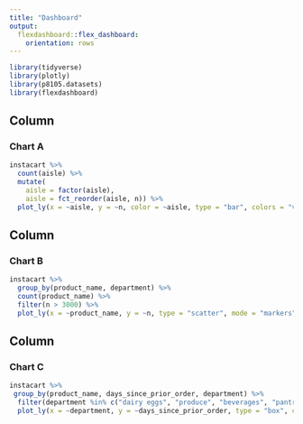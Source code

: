 ```yaml
---
title: "Dashboard"
output: 
  flexdashboard::flex_dashboard:
    orientation: rows 
---
```


```r
library(tidyverse)
library(plotly)
library(p8105.datasets)
library(flexdashboard)
```

Column {data-width=650}
-----------------------------------------------------------------------

### Chart A

```r
instacart %>% 
  count(aisle) %>% 
  mutate(
    aisle = factor(aisle), 
    aisle = fct_reorder(aisle, n)) %>% 
  plot_ly(x = ~aisle, y = ~n, color = ~aisle, type = "bar", colors = "viridis")
```

Column {data-width=350}
-----------------------------------------------------------------------

### Chart B

```r
instacart %>% 
  group_by(product_name, department) %>% 
  count(product_name) %>% 
  filter(n > 3000) %>% 
  plot_ly(x = ~product_name, y = ~n, type = "scatter", mode = "markers", color = ~product_name, alpha = 0.5)
```

Column {data-width=350}
-----------------------------------------------------------------------

### Chart C

```r
instacart %>% 
 group_by(product_name, days_since_prior_order, department) %>% 
  filter(department %in% c("dairy eggs", "produce", "beverages", "pantry", "household", "snacks", "frozen", "international")) %>% 
  plot_ly(x = ~department, y = ~days_since_prior_order, type = "box", colors = "viridis") 
```

